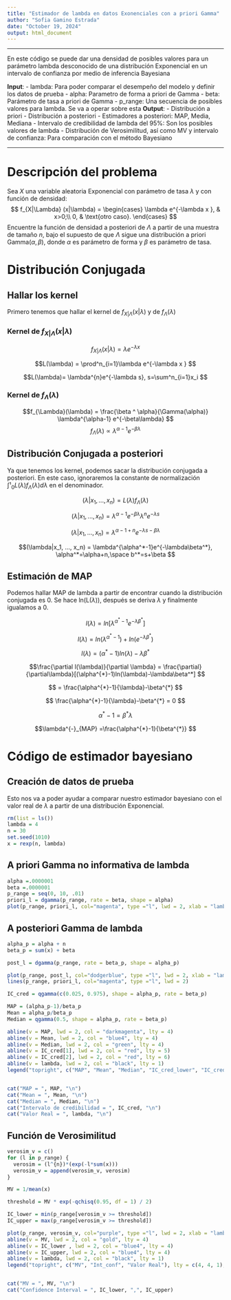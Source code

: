 ```yaml
---
title: "Estimador de lambda en datos Exonenciales con a priori Gamma"
author: "Sofia Gamino Estrada"
date: "October 19, 2024"
output: html_document
---
```

---

En este código se puede dar una densidad de posibles valores para un parámetro lambda desconocido de una distribución Exponencial en un intervalo de confianza por medio de inferencia Bayesiana

**Input**:
- lambda: Para poder comparar el desempeño del modelo y definir los datos de prueba 
- alpha: Parametro de forma a priori de Gamma
- beta: Parámetro de tasa a priori de Gamma
- p_range: Una secuencia de posibles valores para lambda. Se va a operar sobre esta
**Output**: 
- Distribución a priori
- Distribución a posteriori
- Estimadores a posteriori: MAP, Media, Mediana
- Intervalo de credibilidad de lambda del 95%: Son los posibles valores de lambda
- Distribución de Verosimilitud, así como MV y intervalo de confianza: Para comparación con el método Bayesiano

---

# Descripción del problema
 Sea $X$ una variable aleatoria Exponencial con parámetro de tasa $\lambda$ y con función de densidad:
$$ f_{X|\Lambda} (x|\lambda) = \begin{cases}
\lambda e^{-\lambda x }, & x>0;\\
0, & \text{otro caso}.
\end{cases}
$$
Encuentre la función de densidad a posteriori de $\Lambda$ a partir de una muestra de tamaño $n$, bajo el supuesto de que $\Lambda$ sigue una distribución a priori Gamma$(\alpha, \beta)$, donde $\alpha$ es parámetro de forma y $\beta$ es parámetro de tasa.

# Distribución Conjugada

## Hallar los kernel

Primero tenemos que hallar el kernel de $f_{X|\Lambda} (x|\lambda)$ y de $f_{\Lambda}(\lambda)$

### Kernel de $f_{X|\Lambda} (x|\lambda)$

$$f_{X|\Lambda} (x|\lambda) = 
\lambda e^{-\lambda x }
$$

$$L(\lambda) =
\prod^n_{i=1}\lambda e^{-\lambda x }
$$

$$L(\lambda)=
\lambda^{n}e^{-\lambda s}, s=\sum^n_{i=1}x_i
$$

### Kernel de $f_{\Lambda}(\lambda)$

$$f_{\Lambda}(\lambda) = \frac{\beta ^ \alpha}{\Gamma(\alpha)} \lambda^{\alpha-1} e^{-\beta\lambda}
$$
$$f_{\Lambda}(\lambda) \propto \lambda^{\alpha-1}e^{-\beta\lambda}
$$

## Distribución Conjugada a posteriori
Ya que tenemos los kernel, podemos sacar la distribución conjugada a posteriori. En este caso, ignoraremos la constante de normalización $\int¹_{0}L(\lambda)f_{\Lambda}(\lambda)d\lambda$ en el denominador.

$$(\lambda|x_1, ..., x_n) = L(\lambda)f_{\Lambda}(\lambda)
$$

$$(\lambda|x_1, ..., x_n) = 
\lambda^{\alpha-1}e^{-\beta\lambda}\lambda^{n}e^{-\lambda s}
$$

$$(\lambda|x_1, ..., x_n) = 
\lambda^{\alpha-1+n}e^{-\lambda s-\beta\lambda}
$$

$$(\lambda|x_1, ..., x_n) = 
\lambda^{\alpha^*-1}e^{-\lambda\beta^*}, \alpha^*=\alpha+n,\space b^*=s+\beta
$$

## Estimación de MAP

Podemos hallar MAP de lambda a partir de encontrar cuando la distribución conjugada es 0. Se hace ln(L($\lambda$)), después se deriva $\lambda$ y finalmente igualamos a 0.

$$l(\lambda) = ln[\lambda^{\alpha^*-1}e^{-\lambda\beta^*}]
$$

$$l(\lambda) = ln(\lambda^{\alpha^{*}-1})+ln(e^{-\lambda\beta^*})
$$

$$l(\lambda) = (\alpha^{*}-1)ln(\lambda)-\lambda\beta^*
$$

$$\frac{\partial l(\lambda)}{\partial \lambda} = \frac{\partial}{\partial\lambda}[(\alpha^{*}-1)ln(\lambda)-\lambda\beta^*]
$$

$$ = \frac{\alpha^{*}-1}{\lambda}-\beta^{*}
$$

$$ \frac{\alpha^{*}-1}{\lambda}-\beta^{*} = 0
$$ 

$$\alpha^{*}-1 = \beta^{*}\lambda
$$

$$\lambda^{-}_{MAP} =\frac{\alpha^{*}-1}{\beta^{*}}
$$

# Código de estimador bayesiano

## Creación de datos de prueba
Esto nos va a poder ayudar a comparar nuestro estimador bayesiano con el valor real de $\lambda$ a partir de una distribución Exponencial.

```r
rm(list = ls())
lambda = 4
n = 30
set.seed(1010)
x = rexp(n, lambda)

```


## A priori Gamma no informativa de lambda

```r
alpha =.0000001
beta =.0000001
p_range = seq(0, 10, .01)
priori_l = dgamma(p_range, rate = beta, shape = alpha)
plot(p_range, priori_l, col="magenta", type ="l", lwd = 2, xlab = "lambda", ylab = "f(lambda)", main = "Densidad a priori Gamma para lambda")
```

## A posteriori Gamma de lambda

```r
alpha_p = alpha + n
beta_p = sum(x) + beta

post_l = dgamma(p_range, rate = beta_p, shape = alpha_p)

plot(p_range, post_l, col="dodgerblue", type ="l", lwd = 2, xlab = "lambda", ylab = "f(lambda)", main = "Densidad a Posteriori vs a Priori")
lines(p_range, priori_l, col="magenta", type ="l", lwd = 2)

IC_cred = qgamma(c(0.025, 0.975), shape = alpha_p, rate = beta_p)

MAP = (alpha_p-1)/beta_p
Mean = alpha_p/beta_p
Median = qgamma(0.5, shape = alpha_p, rate = beta_p)

abline(v = MAP, lwd = 2, col = "darkmagenta", lty = 4)
abline(v = Mean, lwd = 2, col = "blue4", lty = 4)
abline(v = Median, lwd = 2, col = "green", lty = 4)
abline(v = IC_cred[1], lwd = 2, col = "red", lty = 5)
abline(v = IC_cred[2], lwd = 2, col = "red", lty = 6)
abline(v = lambda, lwd = 2, col = "black", lty = 1)
legend("topright", c("MAP", "Mean", "Median", "IC_cred_lower", "IC_cred_upper", "Real value"), lty = c(4, 4, 4, 5, 6, 1), col = c("darkmagenta", "blue4", "green", "red", "red", "black"))


cat("MAP = ", MAP, "\n")
cat("Mean = ", Mean, "\n")
cat("Median = ", Median, "\n")
cat("Intervalo de credibilidad = ", IC_cred, "\n")
cat("Valor Real = ", lambda, "\n")

```

## Función de Verosimilitud

```r

verosim_v = c()
for (l in p_range) {
  verosim = (l^{n})*(exp(-l*sum(x)))
  verosim_v = append(verosim_v, verosim)
}

MV = 1/mean(x)

threshold = MV * exp(-qchisq(0.95, df = 1) / 2)

IC_lower = min(p_range[verosim_v >= threshold])
IC_upper = max(p_range[verosim_v >= threshold])

plot(p_range, verosim_v, col="purple", type ="l", lwd = 2, xlab = "lambda", ylab = "L(lambda)", main = "Gráfica de verosimilitud")
abline(v = MV, lwd = 2, col = "gold", lty = 4)
abline(v = IC_lower , lwd = 2, col = "blue4", lty = 4)
abline(v = IC_upper, lwd = 2, col = "blue4", lty = 4)
abline(v = lambda, lwd = 2, col = "black", lty = 1)
legend("topright", c("MV", "Int_conf", "Valor Real"), lty = c(4, 4, 1), col = c("gold", "blue4", "black"))


cat("MV = ", MV, "\n")
cat("Confidence Interval = ", IC_lower, ",", IC_upper)
```
